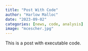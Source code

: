 ```yaml
---
title: "Post With Code"
author: "Harlow Malloc"
date: "2023-09-02"
categories: [news, code, analysis]
image: "mcescher.jpg"
---
```


This is a post with executable code.
